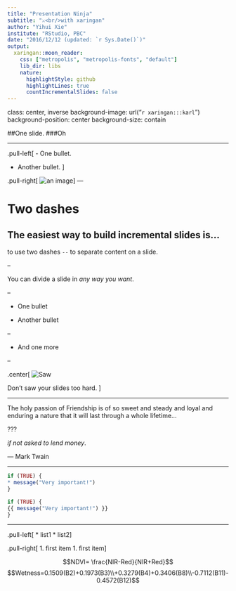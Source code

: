 ```yaml
---
title: "Presentation Ninja"
subtitle: "⚔<br/>with xaringan"
author: "Yihui Xie"
institute: "RStudio, PBC"
date: "2016/12/12 (updated: `r Sys.Date()`)"
output:
  xaringan::moon_reader:
    css: ["metropolis", "metropolis-fonts", "default"]
    lib_dir: libs
    nature:
      highlightStyle: github
      highlightLines: true
      countIncrementalSlides: false
---
```


class: center, inverse
background-image: url("`r xaringan:::karl`")
background-position: center
background-size: contain

##One slide.
###Oh

---

.pull-left[
- One bullet.

- Another bullet.
]

.pull-right[
![an image](foo.png)
]
---

# Two dashes

The easiest way to build incremental slides is...
--
 to use two dashes `--` to separate content on a slide.

--

You can divide a slide in _any way you want_.

--

- One bullet

- Another bullet

--

- And one more

--

.center[
![Saw](https://slides.yihui.name/gif/saw-branch.gif)

Don't saw your slides too hard.
]

---



The holy passion of Friendship is of so sweet and steady
and loyal and enduring a nature that it will last through
a whole lifetime...

???

_if not asked to lend money_.

--- Mark Twain

---

```r
if (TRUE) {
* message("Very important!")
}
```

```r
if (TRUE) {
{{ message("Very important!") }}
}
```

---

.pull-left[
* list1
* list2
]

.pull-right[
1. first item
1. first item
]

$$NDVI= \frac{NIR-Red}{NIR+Red}$$
$$Wetness=0.1509(B2)+0.1973(B3)\\+0.3279(B4)+0.3406(B8)\\-0.7112(B11)-0.4572(B12)$$
